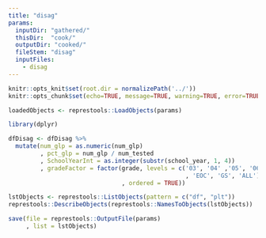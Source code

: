 ```yaml
---
title: "disag"
params: 
  inputDir: "gathered/"
  thisDir:  "cook/"
  outputDir: "cooked/"
  fileStem: "disag"
  inputFiles: 
    - disag
---
```


```r
knitr::opts_knit$set(root.dir = normalizePath('../'))
knitr::opts_chunk$set(echo=TRUE, message=TRUE, warning=TRUE, error=TRUE)
```

```r
loadedObjects <- represtools::LoadObjects(params)
```

```r
library(dplyr)
```

```r
dfDisag <- dfDisag %>% 
  mutate(num_glp = as.numeric(num_glp)
         , pct_glp = num_glp / num_tested
         , SchoolYearInt = as.integer(substr(school_year, 1, 4))
         , gradeFactor = factor(grade, levels = c('03', '04' ,'05', '06', '07', '08'
                                                  , 'EOC', 'GS', 'ALL')
                                , ordered = TRUE))
```

```r
lstObjects <- represtools::ListObjects(pattern = c("df", "plt"))
represtools::DescribeObjects(represtools::NamesToObjects(lstObjects))
```

```r
save(file = represtools::OutputFile(params)
     , list = lstObjects)
```
